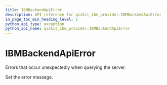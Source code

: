 ```yaml
---
title: IBMBackendApiError
description: API reference for qiskit_ibm_provider.IBMBackendApiError
in_page_toc_min_heading_level: 1
python_api_type: exception
python_api_name: qiskit_ibm_provider.IBMBackendApiError
---
```


# IBMBackendApiError

<Class id="qiskit_ibm_provider.IBMBackendApiError" isDedicatedPage={true} github="https://github.com/qiskit/qiskit-ibm-provider/tree/stable/0.9/qiskit_ibm_provider/exceptions.py" signature="IBMBackendApiError(*message)" modifiers="exception">
  Errors that occur unexpectedly when querying the server.

  Set the error message.
</Class>

